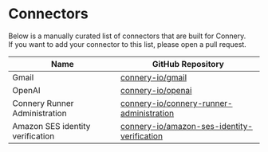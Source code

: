 # Connectors

Below is a manually curated list of connectors that are built for Connery.<br/>
If you want to add your connector to this list, please open a pull request.

| Name                             | GitHub Repository                                                                                             |
| -------------------------------- | ------------------------------------------------------------------------------------------------------------- |
| Gmail                            | [connery-io/gmail](https://github.com/connery-io/gmail)                                                       |
| OpenAI                           | [connery-io/openai](https://github.com/connery-io/openai)                                                     |
| Connery Runner Administration    | [connery-io/connery-runner-administration](https://github.com/connery-io/connery-runner-administration)       |
| Amazon SES identity verification | [connery-io/amazon-ses-identity-verification](https://github.com/connery-io/amazon-ses-identity-verification) |
